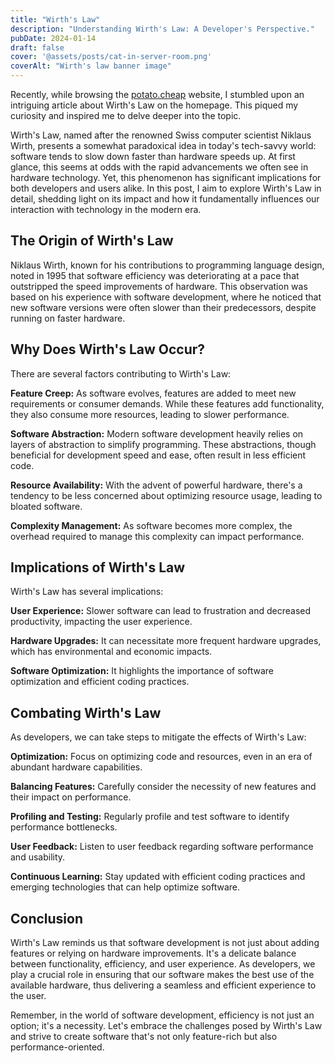 ```yaml
---
title: "Wirth's Law"
description: "Understanding Wirth's Law: A Developer's Perspective."
pubDate: 2024-01-14
draft: false
cover: '@assets/posts/cat-in-server-room.png'
coverAlt: "Wirth's law banner image"
---
```


Recently, while browsing the [potato.cheap](https://potato.cheap/) website, I
stumbled upon an intriguing article about Wirth's Law on the homepage. This
piqued my curiosity and inspired me to delve deeper into the topic.

Wirth's Law, named after the renowned Swiss computer scientist Niklaus Wirth,
presents a somewhat paradoxical idea in today's tech-savvy world: software tends
to slow down faster than hardware speeds up. At first glance, this seems at odds
with the rapid advancements we often see in hardware technology. Yet, this
phenomenon has significant implications for both developers and users alike. In
this post, I aim to explore Wirth's Law in detail, shedding light on its impact
and how it fundamentally influences our interaction with technology in the
modern era.

## The Origin of Wirth's Law

Niklaus Wirth, known for his contributions to programming language design, noted
in 1995 that software efficiency was deteriorating at a pace that outstripped
the speed improvements of hardware. This observation was based on his experience
with software development, where he noticed that new software versions were
often slower than their predecessors, despite running on faster hardware.

## Why Does Wirth's Law Occur?

There are several factors contributing to Wirth's Law:

**Feature Creep:** As software evolves, features are added to meet new
requirements or consumer demands. While these features add functionality, they
also consume more resources, leading to slower performance.

**Software Abstraction:** Modern software development heavily relies on layers
of abstraction to simplify programming. These abstractions, though beneficial
for development speed and ease, often result in less efficient code.

**Resource Availability:** With the advent of powerful hardware, there's a
tendency to be less concerned about optimizing resource usage, leading to
bloated software.

**Complexity Management:** As software becomes more complex, the overhead
required to manage this complexity can impact performance.

## Implications of Wirth's Law

Wirth's Law has several implications:

**User Experience:** Slower software can lead to frustration and decreased
productivity, impacting the user experience.

**Hardware Upgrades:** It can necessitate more frequent hardware upgrades, which
has environmental and economic impacts.

**Software Optimization:** It highlights the importance of software optimization
and efficient coding practices.

## Combating Wirth's Law

As developers, we can take steps to mitigate the effects of Wirth's Law:

**Optimization:** Focus on optimizing code and resources, even in an era of
abundant hardware capabilities.

**Balancing Features:** Carefully consider the necessity of new features and
their impact on performance.

**Profiling and Testing:** Regularly profile and test software to identify
performance bottlenecks.

**User Feedback:** Listen to user feedback regarding software performance and
usability.

**Continuous Learning:** Stay updated with efficient coding practices and
emerging technologies that can help optimize software.

## Conclusion

Wirth's Law reminds us that software development is not just about adding
features or relying on hardware improvements. It's a delicate balance between
functionality, efficiency, and user experience. As developers, we play a crucial
role in ensuring that our software makes the best use of the available hardware,
thus delivering a seamless and efficient experience to the user.

Remember, in the world of software development, efficiency is not just an
option; it's a necessity. Let's embrace the challenges posed by Wirth's Law and
strive to create software that's not only feature-rich but also
performance-oriented.
